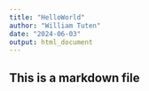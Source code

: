 ---
title: "HelloWorld"
author: "William Tuten"
date: "2024-06-03"
output: html_document
---

## This is a markdown file
